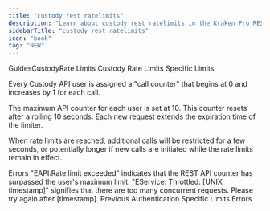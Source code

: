 ```yaml
---
title: "custody rest ratelimits"
description: "Learn about custody rest ratelimits in the Kraken Pro REST API."
sidebarTitle: "custody rest ratelimits"
icon: "book"
tag: "NEW"
---
```

GuidesCustodyRate Limits
Custody Rate Limits
Specific Limits​

Every Custody API user is assigned a "call counter" that begins at 0 and increases by 1 for each call.

The maximum API counter for each user is set at 10. This counter resets after a rolling 10 seconds. Each new request extends the expiration time of the limiter.

When rate limits are reached, additional calls will be restricted for a few seconds, or potentially longer if new calls are initiated while the rate limits remain in effect.

Errors​
"EAPI:Rate limit exceeded" indicates that the REST API counter has surpassed the user's maximum limit.
"EService: Throttled: [UNIX timestamp]" signifies that there are too many concurrent requests. Please try again after [timestamp].
Previous
Authentication
Specific Limits
Errors